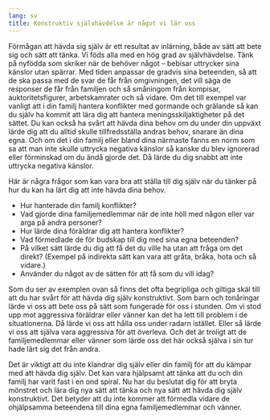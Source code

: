 ```yaml
---
lang: sv
title: Konstruktiv självhävdelse är något vi lär oss
---
```


Förmågan att hävda sig själv är ett resultat av inlärning, både av sätt
att bete sig och sätt att tänka. Vi föds alla med en hög grad av
självhävdelse. Tänk på nyfödda som skriker när de behöver något --
bebisar uttrycker sina känslor utan spärrar. Med tiden anpassar de
gradvis sina beteenden, så att de ska passa med de svar de får från
omgivningen, det vill säga de responser de får från familjen och så
småningom från kompisar, auktoritetsfigurer, arbetskamrater och så
vidare. Om det till exempel var vanligt att i din familj hantera
konflikter med gormande och grälande så kan du själv ha kommit att
lära dig att hantera meningsskiljaktigheter på det sättet. Du kan också
ha svårt att hävda dina behov om du under din uppväxt lärde dig att du
alltid skulle tillfredsställa andras behov, snarare än dina egna. Och om
det i din familj eller bland dina närmaste fanns en norm som sa att man
inte skulle uttrycka negativa känslor så kanske du blev ignorerad eller
förminskad om du ändå gjorde det. Då lärde du dig snabbt att inte
uttrycka negativa känslor.

Här är några frågor som kan vara bra att ställa till dig själv när du
tänker på hur du kan ha lärt dig att inte hävda dina behov.

-   Hur hanterade din familj konflikter?
-   Vad gjorde dina familjemedlemmar när de inte höll med någon eller
    var arga på andra personer?
-   Hur lärde dina föräldrar dig att hantera konflikter?
-   Vad förmedlade de för budskap till dig med sina egna beteenden?
-   På vilket sätt lärde du dig att få det du ville ha utan att fråga om
    det direkt? (Exempel på indirekta sätt kan vara att gråta, bråka,
    hota och så vidare.)
-   Använder du något av de sätten för att få som du vill idag?

Som du ser av exemplen ovan så finns det ofta begripliga och giltiga
skäl till att du har svårt för att hävda dig själv konstruktivt. Som
barn och tonåringar lärde vi oss att bete oss på sätt som fungerade för
oss i stunden. Om vi stod upp mot aggressiva föräldrar eller vänner kan
det ha lett till problem i de situationerna. Då lärde vi oss att hålla
oss under radarn istället. Eller så lärde vi oss att själva vara
aggressiva för att överleva. Och det är troligt att de familjemedlemmar
eller vänner som lärde oss det här också själva i sin tur hade lärt sig
det från andra.

Det är viktigt att du inte klandrar dig själv eller din familj för att
du kämpar med att hävda dig själv. Det kan vara hjälpsamt att tänka att
du och din familj har varit fast i en ond spiral. Nu har du beslutat dig
för att bryta mönstret och lära dig nya sätt att tänka och nya sätt att
hävda dig själv konstruktivt. Det betyder att du inte kommer att
förmedla vidare de ohjälpsamma beteendena till dina egna
familjemedlemmar och vänner.
